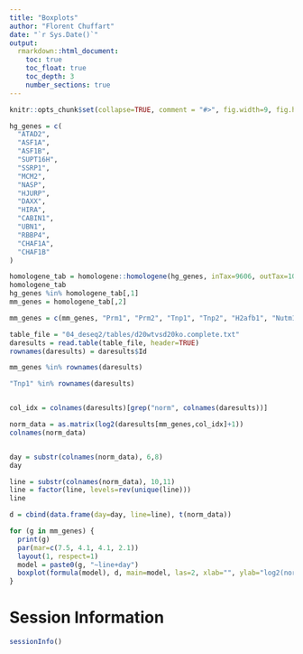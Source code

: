 ```yaml
---
title: "Boxplots"
author: "Florent Chuffart"
date: "`r Sys.Date()`"
output: 
  rmarkdown::html_document:
    toc: true
    toc_float: true
    toc_depth: 3
    number_sections: true
---
```




```r
knitr::opts_chunk$set(collapse=TRUE, comment = "#>", fig.width=9, fig.height=6, eval=TRUE, echo=FALSE, results="hide")
```

```r
hg_genes = c( 
  "ATAD2",
  "ASF1A", 
  "ASF1B", 
  "SUPT16H", 
  "SSRP1", 
  "MCM2", 
  "NASP", 
  "HJURP", 
  "DAXX", 
  "HIRA", 
  "CABIN1", 
  "UBN1", 
  "RBBP4", 
  "CHAF1A", 
  "CHAF1B"
)

homologene_tab = homologene::homologene(hg_genes, inTax=9606, outTax=10090)
homologene_tab
hg_genes %in% homologene_tab[,1]
mm_genes = homologene_tab[,2]

mm_genes = c(mm_genes, "Prm1", "Prm2", "Tnp1", "Tnp2", "H2afb1", "Nutm1")

table_file = "04_deseq2/tables/d20wtvsd20ko.complete.txt"
daresults = read.table(table_file, header=TRUE)
rownames(daresults) = daresults$Id

mm_genes %in% rownames(daresults)

"Tnp1" %in% rownames(daresults)


col_idx = colnames(daresults)[grep("norm", colnames(daresults))]

norm_data = as.matrix(log2(daresults[mm_genes,col_idx]+1))
colnames(norm_data)


day = substr(colnames(norm_data), 6,8)
day

line = substr(colnames(norm_data), 10,11)
line = factor(line, levels=rev(unique(line)))
line

d = cbind(data.frame(day=day, line=line), t(norm_data))

for (g in mm_genes) {
  print(g)
  par(mar=c(7.5, 4.1, 4.1, 2.1))
  layout(1, respect=1)
  model = paste0(g, "~line+day")
  boxplot(formula(model), d, main=model, las=2, xlab="", ylab="log2(norm_read_count + 1)", col=c(2,4))  
}
```


# Session Information

```r
sessionInfo()
```



